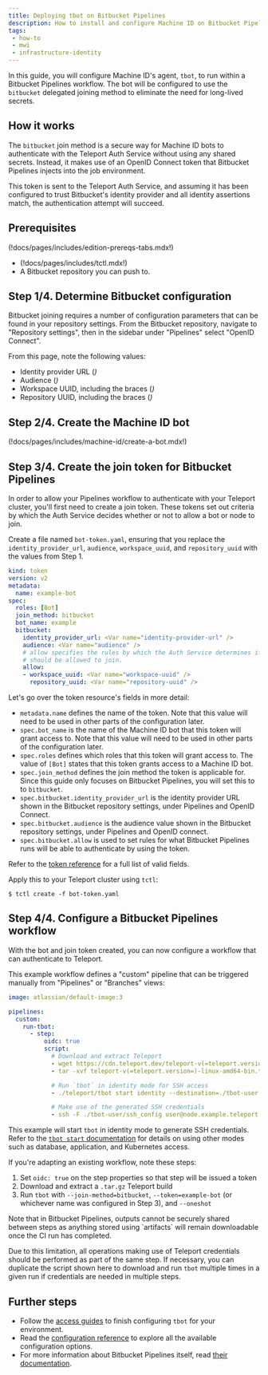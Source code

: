 ```yaml
---
title: Deploying tbot on Bitbucket Pipelines
description: How to install and configure Machine ID on Bitbucket Pipelines
tags:
 - how-to
 - mwi
 - infrastructure-identity
---
```


In this guide, you will configure Machine ID's agent, `tbot`, to run within a
Bitbucket Pipelines workflow. The bot will be configured to use the `bitbucket`
delegated joining method to eliminate the need for long-lived secrets.

## How it works

The `bitbucket` join method is a secure way for Machine ID bots to authenticate
with the Teleport Auth Service without using any shared secrets. Instead, it
makes use of an OpenID Connect token that Bitbucket Pipelines injects into the
job environment.

This token is sent to the Teleport Auth Service, and assuming it has been
configured to trust Bitbucket's identity provider and all identity assertions
match, the authentication attempt will succeed.

## Prerequisites

(!docs/pages/includes/edition-prereqs-tabs.mdx!)

- (!docs/pages/includes/tctl.mdx!)
- A Bitbucket repository you can push to.

## Step 1/4. Determine Bitbucket configuration

Bitbucket joining requires a number of configuration parameters that can be
found in your repository settings. From the Bitbucket repository, navigate to
"Repository settings", then in the sidebar under "Pipelines" select "OpenID
Connect".

From this page, note the following values:
- Identity provider URL (<Var name="identity-provider-url" />)
- Audience (<Var name="audience" />)
- Workspace UUID, including the braces (<Var name="workspace-uuid" />)
- Repository UUID, including the braces (<Var name="repository-uuid" />)

## Step 2/4. Create the Machine ID bot

(!docs/pages/includes/machine-id/create-a-bot.mdx!)

## Step 3/4. Create the join token for Bitbucket Pipelines

In order to allow your Pipelines workflow to authenticate with your Teleport
cluster, you'll first need to create a join token. These tokens set out criteria
by which the Auth Service decides whether or not to allow a bot or node to join.

Create a file named `bot-token.yaml`, ensuring that you replace the
`identity_provider_url`, `audience`, `workspace_uuid`, and `repository_uuid`
with the values from Step 1.

```yaml
kind: token
version: v2
metadata:
  name: example-bot
spec:
  roles: [Bot]
  join_method: bitbucket
  bot_name: example
  bitbucket:
    identity_provider_url: <Var name="identity-provider-url" />
    audience: <Var name="audience" />
    # allow specifies the rules by which the Auth Service determines if `tbot`
    # should be allowed to join.
    allow:
    - workspace_uuid: <Var name="workspace-uuid" />
      repository_uuid: <Var name="repository-uuid" />
```

Let's go over the token resource's fields in more detail:

- `metadata.name` defines the name of the token. Note that this value will need
  to be used in other parts of the configuration later.
- `spec.bot_name` is the name of the Machine ID bot that this token will grant
  access to. Note that this value will need to be used in other parts of the
  configuration later.
- `spec.roles` defines which roles that this token will grant access to. The
  value of `[Bot]` states that this token grants access to a Machine ID bot.
- `spec.join_method` defines the join method the token is applicable for. Since
  this guide only focuses on Bitbucket Pipelines, you will set this to to
  `bitbucket`.
- `spec.bitbucket.identity_provider_url` is the identity provider URL shown in
  the Bitbucket repository settings, under Pipelines and OpenID Connect.
- `spec.bitbucket.audience` is the audience value shown in the Bitbucket
  repository settings, under Pipelines and OpenID connect.
- `spec.bitbucket.allow` is used to set rules for what Bitbucket Pipelines runs
   will be able to authenticate by using the token.

Refer to the [token reference](../../../reference/deployment/join-methods.mdx#bitbucket-pipelines-bitbucket)
for a full list of valid fields.

Apply this to your Teleport cluster using `tctl`:

```code
$ tctl create -f bot-token.yaml
```

## Step 4/4. Configure a Bitbucket Pipelines workflow

With the bot and join token created, you can now configure a workflow that can
authenticate to Teleport.

This example workflow defines a "custom" pipeline that can be triggered manually
from "Pipelines" or "Branches" views:

```yaml
image: atlassian/default-image:3

pipelines:
  custom:
    run-tbot:
      - step:
          oidc: true
          script:
            # Download and extract Teleport
            - wget https://cdn.teleport.dev/teleport-v(=teleport.version=)-linux-amd64-bin.tar.gz
            - tar -xvf teleport-v(=teleport.version=)-linux-amd64-bin.tar.gz

            # Run `tbot` in identity mode for SSH access
            - ./teleport/tbot start identity --destination=./tbot-user --join-method=bitbucket --proxy-server=example.teleport.sh:443 --token=bot-bitbucket --oneshot

            # Make use of the generated SSH credentials
            - ssh -F ./tbot-user/ssh_config user@node.example.teleport.sh echo "hello world"
```

This example will start `tbot` in identity mode to generate SSH credentials.
Refer to the [`tbot start` documentation](../../../reference/cli/tbot.mdx#tbot-start)
for details on using other modes such as database, application, and Kubernetes
access.

If you're adapting an existing workflow, note these steps:
1. Set `oidc: true` on the step properties so that step will be issued a token
1. Download and extract a `.tar.gz` Teleport build
1. Run `tbot` with `--join-method=bitbucket`, `--token=example-bot` (or
   whichever name was configured in Step 3), and `--oneshot`

<Admonition type="warning" title="Sharing credentials between steps">
Note that in Bitbucket Pipelines, outputs cannot be securely shared between
steps as anything stored using `artifacts` will remain downloadable once the CI
run has completed.

Due to this limitation, all operations making use of Teleport credentials should
be performed as part of the same step. If necessary, you can duplicate the
script shown here to download and run `tbot` multiple times in a given run if
credentials are needed in multiple steps.
</Admonition>

## Further steps

- Follow the [access guides](../access-guides/access-guides.mdx) to finish configuring `tbot` for
  your environment.
- Read the [configuration reference](../../../reference/machine-id/configuration.mdx) to explore
  all the available configuration options.
- For more information about Bitbucket Pipelines itself, read
  [their documentation](https://support.atlassian.com/bitbucket-cloud/docs/get-started-with-bitbucket-pipelines/).

